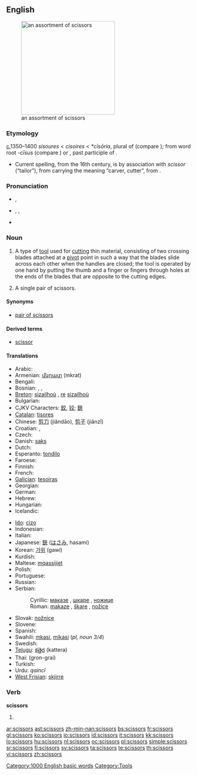 ==English==
[[Image:Nozyczki4.jpg|thumb|right|250px|an assortment of scissors]]

===Etymology===
[[c.]]1350–1400 {{etyl|enm}} ''sisoures'' < {{etyl|fro}} ''cisoires'' < {{VL.}} ''*cīsōria'', plural of {{LL.}} {{term|cīsōrium||cutting tool}} (compare {{term|chisel}}); from {{etyl|la}} word root ''-cīsus'' (compare {{term|excise}}) or {{term|cæsus}}, past participle of {{term|cædere||to cut}}.
* Current spelling, from the 16th century, is by association with {{ML.}} ''scissor'' (“tailor”), from {{etyl|la}} carrying the meaning “carver, cutter”, from {{term|scindere||to split|lang=la}}.

===Pronunciation===
* {{a|RP}} {{IPA|/ˈsɪzəz/}}, {{SAMPA|/"sIz@z/}}
* {{a|US}} {{enPR|sĭzʹərz}}, {{IPA|/ˈsɪzɚz/}}, {{SAMPA|/"sIz@`z/}}
* {{audio|en-us-scissors.ogg|Audio (US)}}
*: {{rhymes|ɪzə(r)z}}

===Noun===
{{infl|en|noun}}

# {{pluralonly}} A type of [[tool]] used for [[cut]]ting thin material, consisting of two crossing blades attached at a [[pivot]] point in such a way that the blades slide across each other when the handles are closed; the tool is operated by one hand by putting the thumb and a finger or fingers through holes at the ends of the blades that are opposite to the cutting edges.
# {{rare}} A single pair of scissors.

====Synonyms====
* {{sense|tool used for cutting}} [[pair of scissors]]

====Derived terms====
* [[scissor]]<!--attributive form and verb-->

====Translations====
{{trans-top|tool used for cutting}}
* Arabic: {{Arab|[[مقص|مقصّ]]}} {{IPAchar|(miqáʂʂ)}} {{m}}
* Armenian: [[մկրատ]] (mkrat)
* Bengali: {{tø|bn|কাঁচি|tr=kāṁci|sc=Beng}}
* Bosnian: {{t-|bs|makaze|f|p}}, {{t-|bs|škare|f|p}}, {{t-|bs|nožice|f|p}}
* [[Breton]]: [[sizailhoù]] {{f|p}}, [[re]] [[sizailhoù]]
* Bulgarian: {{t+|bg|ножица|f|tr=nožica|sc=Cyrl}}
* CJKV Characters: [[鉸]], [[铰]]; [[鋏]]
* [[Catalan]]: [[tisores]] {{f|p}}
* Chinese: [[剪刀]] (jiǎndāo), [[剪子]] (jiǎnzǐ)
* Croatian: {{t+|hr|škare|f|p}}, {{t-|hr|nožice|f|p}}
* Czech: {{t+|cs|nůžky|f|p}}
* Danish: [[saks]] {{c}}
* Dutch: {{t+|nl|schaar|f}}
* Esperanto: [[tondilo]]
* Faroese: {{t-|fo|saksur|m|xs=Faroese}}
* Finnish: {{t+|fi|sakset|p}}
* French: {{t+|fr|ciseaux|m|p}}
* [[Galician]]: [[tesoiras]] {{f|p}}
* Georgian: {{tø|ka|მაკრატელი|tr=makrateli|sc=Geor}}
* German: {{t+|de|Schere|f}}
* Hebrew: {{t+|he|מספריים|m|p|alt=מִסְפָּרַיִם|tr=misparáyim|sc=Hebr}}
* Hungarian: {{t+|hu|olló}}
* Icelandic: {{t+|is|skæri|n|p}}
{{trans-mid}}
* [[Ido]]: [[cizo]]
* Indonesian: {{t+|id|gunting|xs=Indonesian}}
* Italian: {{t+|it|forbici|f|p}}
* Japanese: [[鋏]] ([[はさみ]], hasami)
* Korean: [[가위]] (gawi)
* Kurdish: {{t-|ku|مه‌قه‌س|sc=ku-Arab}}
* Maltese: [[mqassijiet]] {{m|p}}
* Polish: {{t+|pl|nożyczki|p}}
* Portuguese: {{t+|pt|tesoura|f|s}}
* Russian: {{t+|ru|ножницы|f|p|tr=nóžnitsy|sc=Cyrl}}
* Serbian:
*: Cyrillic: [[маказе#Serbian|маказе]] {{f|p}}, [[шкаре]] {{f|p}}, [[ножице]] {{f|p}}
*: Roman: [[makaze#Serbian|makaze]] {{f|p}}, [[škare]] {{f|p}}, [[nožice]] {{f|p}}
* Slovak: [[nožnice]] {{f|p}}
* Slovene: {{t+|sl|škarje|f|p}}
* Spanish: {{t+|es|tijera|f|s}}
* Swahili: [[mkasi]], [[mikasi]] (''pl, noun 3/4'')
* Swedish: {{t+|sv|sax|s}}
* [[Telugu]]: [[కత్తెర]] (kattera)
* Thai: {{Thai|[[กรรไกร]]}} (gron-grai)
* Turkish: {{t+|tr|makas}}
* Urdu: {{ur-Arab|[[قینچی]]}} ''qaincī''
* [[West Frisian]]: [[skjirre]]
{{trans-bottom}}

===Verb===
'''scissors'''

# {{third-person singular of|scissor}}

[[Category:1000 English basic words]]
[[Category:Tools]]

[[ar:scissors]]
[[ast:scissors]]
[[zh-min-nan:scissors]]
[[bs:scissors]]
[[fr:scissors]]
[[gl:scissors]]
[[ko:scissors]]
[[io:scissors]]
[[id:scissors]]
[[it:scissors]]
[[kk:scissors]]
[[lo:scissors]]
[[hu:scissors]]
[[nl:scissors]]
[[oc:scissors]]
[[pl:scissors]]
[[simple:scissors]]
[[sr:scissors]]
[[fi:scissors]]
[[sv:scissors]]
[[ta:scissors]]
[[te:scissors]]
[[th:scissors]]
[[vi:scissors]]
[[zh:scissors]]